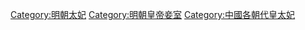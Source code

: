 [[Category:明朝太妃|Category:明朝太妃]]
[[Category:明朝皇帝妾室|Category:明朝皇帝妾室]]
[[Category:中國各朝代皇太妃|Category:中國各朝代皇太妃]]